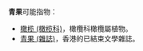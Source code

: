 '''青果'''可能指物：

*[[橄榄_(橄榄科)|橄榄 (橄榄科)]]，橄欖科橄欖屬植物。
*[[青果_(雜誌)|青果 (雜誌)]]，香港的已結束文學雜誌。

{{disambig|Cat=二字消歧義}}
